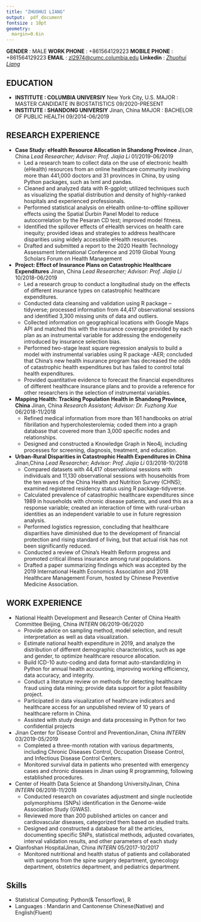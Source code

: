 ```yaml
---
title: "ZHUOHUI LIANG"
output:  pdf_document
fontsize : 10pt
geometry:
  margin=0.6in
---
```

**GENDER** : MALE \newline
**WORK PHONE** : +861564129223\newline
**MOBILE PHONE** : +861564129223\newline
**EMAIL** : [zl2974@cumc.columbia.edu](mailto:<zl2974@cumc.columbia.edu>)
\newline
**Linkedin** : 
[_Zhuohui Liang_](https://www.linkedin.com/in/zhuohui-liang-123108203/)

## EDUCATION
- **INSTITUTE : COLUMBIA UNIVERSIY** \hfill New York City, U.S. \newline
  MAJOR : MASTER CANDIDATE IN BIOSTATISTICS \hfill 09/2020-PRESENT
- **INSTITUTE : SHANDONG UNIVERSIY** \hfill Jinan, China\newline
  MAJOR : BACHELOR OF PUBLIC HEALTH \hfill 09/2014-06/2019

## RESEARCH EXPERIENCE
- **Case Study: eHealth Resource Allocation in Shandong Province** 
\hfill Jinan, China\newline
  _Lead Researcher; Advisor: Prof. Jiajia Li_ \hfill 01/2019-06/2019
  * Led a research team to collect data on the use of electronic health (eHealth) resources from an
online healthcare community involving more than 441,000 doctors and 31 provinces in China,
by using Python packages, such as lxml and pandas.
  * Cleaned and analyzed data with R-ggplot; utilized techniques such as visualizing the spatial
distribution and density of highly-ranked hospitals and experienced professionals.
  * Performed statistical analysis on eHealth online-to-offline spillover effects using the Spatial
Durbin Panel Model to reduce autocorrelation by the Pesaran CD test; improved model fitness.
  * Identified the spillover effects of eHealth services on health care inequity; provided ideas and
strategies to address healthcare disparities using widely accessible eHealth resources.
  * Drafted and submitted a report to the 2020 Health Technology Assessment International
Conference and 2019 Global Young Scholars Forum on Health Management

- **Project: Effect of Insurance Plans on Catastrophic Healthcare Expenditures**
\hfill Jinan, China\newline
  _Lead Researcher; Advisor: Prof. Jiajia Li_ \hfill 10/2018-06/2019
  * Led a research group to conduct a longitudinal study on the effects of different insurance types
on catastrophic healthcare expenditures.
  * Conducted data cleansing and validation using R package – tidyverse; processed information
from 44,417 observational sessions and identified 3,300 missing units of data and outliers.
  * Collected information on geographical locations with Google Maps API and matched this with
the insurance coverage provided by each plan as an instrumental variable for addressing the
endogeneity introduced by insurance selection bias.
  * Performed two-stage least square regression analysis to build a model with instrumental
variables using R package -AER; concluded that China's new health insurance program has
decreased the odds of catastrophic health expenditures but has failed to control total health
expenditures.
  * Provided quantitative evidence to forecast the financial expenditures of different healthcare
insurance plans and to provide a reference for other researchers in the selection of instrumental
variables.

- **Mapping Health: Tracking Population Health in Shandong Province, China** 
\hfill Jinan, China\newline
_Research Assistant; Advisor: Dr. Fuzhong Xue_ \hfill 06/2018-11/2018
  * Refined medical information from more than 161 handbooks on atrial fibrillation and
hypercholesterolemia; coded them into a graph database that covered more than 3,000 specific
nodes and relationships.
  * Designed and constructed a Knowledge Graph in Neo4j, including processes for screening,
diagnosis, treatment, and education.

- **Urban-Rural Disparities in Catastrophic Health Expenditures in China**
\hfill Jinan,China\newline
_Lead Researcher; Advisor: Prof. Jiajia Li_ \hfill 03/2018-10/2018
  * Compared datasets with 44,417 observational sessions with individuals and 11,130
observational sessions with households from the ten waves of the China Health and Nutrition
Survey (CHNS); examined registered residency status using R package-tidyverse.
  * Calculated prevalence of catastrophic healthcare expenditures since 1989 in households with
chronic disease patients, and used this as a response variable; created an interaction of time with
rural-urban identities as an independent variable to use in future regression analysis.
  * Performed logistics regression, concluding that healthcare disparities have diminished due to the
development of financial protection and rising standard of living, but that actual risk has not
been significantly reduced.
  * Conducted a review of China's Health Reform progress and promoted critical illness insurance
among rural populations.
  * Drafted a paper summarizing findings which was accepted by the 2019 International Health
Economics Association and 2018 Healthcare Management Forum, hosted by Chinese Preventive
Medicine Association.

## WORK EXPERIENCE
- National Health Development and Research Center of China Health Committee \hfill Beijing, China \newline
  _INTERN_ \hfill 06/2019-06/2020
  * Provide advice on sampling method, model selection, and result interpretation as well as data
visualization.
  * Estimate national health expenditure in 2019, and analyze the distribution of different
demographic characteristics, such as age and gender, to optimize healthcare resource allocation.
  * Build ICD-10 auto-coding and data format auto-standardizing in Python for annual health
accounting, improving working efficiency, data accuracy, and integrity.
  * Conduct a literature review on methods for detecting healthcare fraud using data mining; provide
data support for a pilot feasibility project.
  * Participated in data visualization of healthcare indicators and healthcare access for an
unpublished review of 10 years of healthcare reform in China.
  * Assisted with study design and data processing in Python for two confidential projects

- Jinan Center for Disease Control and Prevention\hfill Jinan, China \newline
  _INTERN_ \hfill 03/2019-05/2019
  * Completed a three-month rotation with various departments, including Chronic Diseases
Control, Occupation Disease Control, and Infectious Disease Control Centers.
  * Monitored survival data in patients who presented with emergency cases and chronic diseases
in Jinan using R programming, following established procedures.

- Center of Health Data Science at Shandong University\hfill Jinan, China \newline
  _INTERN_  \hfill 06/2018-11/2018
  * Conducted research on covariates adjustment and single nucleotide polymorphisms (SNPs)
identification in the Genome-wide Association Study (GWAS).
  * Reviewed more than 200 published articles on cancer and cardiovascular diseases, categorized
them based on studied traits.
  * Designed and constructed a database for all the articles, documenting specific SNPs, statistical
methods, adjusted covariates, interval validation results, and other parameters of each study

- Qianfoshan Hospital\hfill Jinan, China \newline
  _INTERN_ \hfill 05/2017-10/2017 
  * Monitored nutritional and health status of patients and collaborated with surgeons from the spine
surgery department, gynecology department, obstetrics department, and pediatrics department.

## Skills
- Statistical Computing: Python(& Tensorflow), R
- Languages : Mandarin and Cantonense Chinese(Native) and English(Fluent)
